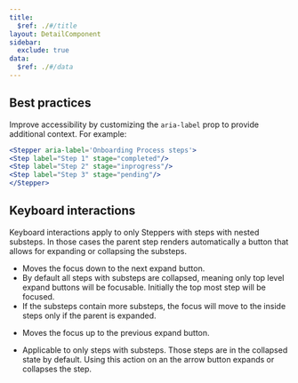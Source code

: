```yaml
---
title:
  $ref: ./#/title
layout: DetailComponent
sidebar:
  exclude: true
data:
  $ref: ./#/data
---
```

## Best practices

Improve accessibility by customizing the `aria-label` prop to provide additional context. For example:

```jsx
<Stepper aria-label='Onboarding Process steps'>
<Step label="Step 1" stage="completed"/>
<Step label="Step 2" stage="inprogress"/>
<Step label="Step 3" stage="pending"/>
</Stepper>
```

## Keyboard interactions

Keyboard interactions apply to only Steppers with steps with nested substeps.
In those cases the parent step renders automatically a button that allows
for expanding or collapsing the substeps.

<KeyboardControls>
<KeyboardControl keyOrCombos="Tab">

- Moves the focus down to the next expand button.
- By default all steps with substeps are collapsed, meaning only top level
  expand buttons will be focusable. Initially the top most step will be focused.
- If the substeps contain more substeps, the focus will move to the inside steps only if the parent is expanded.

</KeyboardControl>
<KeyboardControl keyOrCombos="Shift + Tab">

- Moves the focus up to the previous expand button.

</KeyboardControl>
<KeyboardControl keyOrCombos="Enter / Space">

- Applicable to only steps with substeps. Those steps are in the collapsed state by default. Using this action on an the arrow button expands or collapses the step.

</KeyboardControl>
</KeyboardControls>
